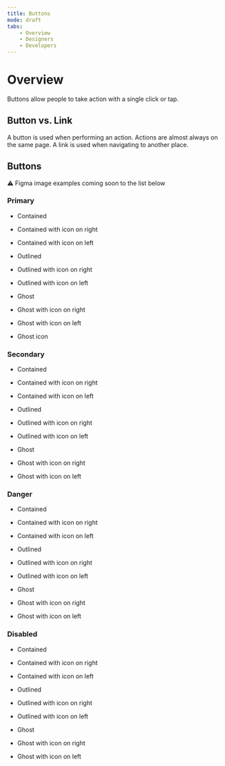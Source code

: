 ```yaml
---
title: Buttons
mode: draft
tabs:
    - Overview
    - Designers
    - Developers 
---
```


# Overview

Buttons allow people to take action with a single click or tap. 

## Button vs. Link

A button is used when performing an action. Actions are almost always on the same page. A link is used when navigating to another place. 

## Buttons

:warning: Figma image examples coming soon to the list below
<!-- 
Prefer to keep the code examples under the dev tab.
-->


### Primary

* Contained
* Contained with icon on right
* Contained with icon on left

* Outlined
* Outlined with icon on right
* Outlined with icon on left

* Ghost
* Ghost with icon on right
* Ghost with icon on left
* Ghost icon


### Secondary

* Contained
* Contained with icon on right
* Contained with icon on left

* Outlined
* Outlined with icon on right
* Outlined with icon on left

* Ghost
* Ghost with icon on right
* Ghost with icon on left


### Danger

* Contained
* Contained with icon on right
* Contained with icon on left

* Outlined
* Outlined with icon on right
* Outlined with icon on left

* Ghost
* Ghost with icon on right
* Ghost with icon on left


### Disabled

* Contained
* Contained with icon on right
* Contained with icon on left

* Outlined
* Outlined with icon on right
* Outlined with icon on left

* Ghost
* Ghost with icon on right
* Ghost with icon on left
